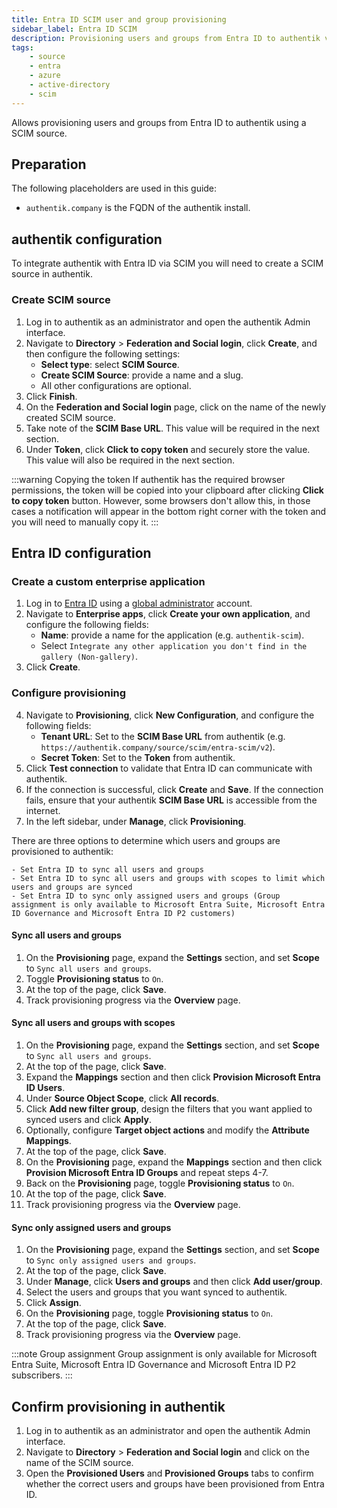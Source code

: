 ```yaml
---
title: Entra ID SCIM user and group provisioning
sidebar_label: Entra ID SCIM
description: Provisioning users and groups from Entra ID to authentik via SCIM protocol
tags:
    - source
    - entra
    - azure
    - active-directory
    - scim
---
```


Allows provisioning users and groups from Entra ID to authentik using a SCIM source.

## Preparation

The following placeholders are used in this guide:

- `authentik.company` is the FQDN of the authentik install.

## authentik configuration

To integrate authentik with Entra ID via SCIM you will need to create a SCIM source in authentik.

### Create SCIM source

1. Log in to authentik as an administrator and open the authentik Admin interface.
2. Navigate to **Directory** > **Federation and Social login**, click **Create**, and then configure the following settings:
    - **Select type**: select **SCIM Source**.
    - **Create SCIM Source**: provide a name and a slug.
    - All other configurations are optional.
3. Click **Finish**.
4. On the **Federation and Social login** page, click on the name of the newly created SCIM source.
5. Take note of the **SCIM Base URL**. This value will be required in the next section.
6. Under **Token**, click **Click to copy token** and securely store the value. This value will also be required in the next section.

:::warning Copying the token
If authentik has the required browser permissions, the token will be copied into your clipboard after clicking **Click to copy token** button. However, some browsers don't allow this, in those cases a notification will appear in the bottom right corner with the token and you will need to manually copy it.
:::

## Entra ID configuration

### Create a custom enterprise application

1. Log in to [Entra ID](https://entra.microsoft.com) using a [global administrator](https://learn.microsoft.com/en-us/entra/identity/role-based-access-control/permissions-reference#global-administrator) account.
2. Navigate to **Enterprise apps**, click **Create your own application**, and configure the following fields:
    - **Name**: provide a name for the application (e.g. `authentik-scim`).
    - Select `Integrate any other application you don't find in the gallery (Non-gallery)`.
3. Click **Create**.

### Configure provisioning

4. Navigate to **Provisioning**, click **New Configuration**, and configure the following fields:
    - **Tenant URL**: Set to the **SCIM Base URL** from authentik (e.g. `https://authentik.company/source/scim/entra-scim/v2`).
    - **Secret Token**: Set to the **Token** from authentik.
5. Click **Test connection** to validate that Entra ID can communicate with authentik.
6. If the connection is successful, click **Create** and **Save**. If the connection fails, ensure that your authentik **SCIM Base URL** is accessible from the internet.
7. In the left sidebar, under **Manage**, click **Provisioning**.

There are three options to determine which users and groups are provisioned to authentik:

    - Set Entra ID to sync all users and groups
    - Set Entra ID to sync all users and groups with scopes to limit which users and groups are synced
    - Set Entra ID to sync only assigned users and groups (Group assignment is only available to Microsoft Entra Suite, Microsoft Entra ID Governance and Microsoft Entra ID P2 customers)

#### Sync all users and groups

1. On the **Provisioning** page, expand the **Settings** section, and set **Scope** to `Sync all users and groups`.
2. Toggle **Provisioning status** to `On`.
3. At the top of the page, click **Save**.
4. Track provisioning progress via the **Overview** page.

#### Sync all users and groups with scopes

1. On the **Provisioning** page, expand the **Settings** section, and set **Scope** to `Sync all users and groups`.
2. At the top of the page, click **Save**.
3. Expand the **Mappings** section and then click **Provision Microsoft Entra ID Users**.
4. Under **Source Object Scope**, click **All records**.
5. Click **Add new filter group**, design the filters that you want applied to synced users and click **Apply**.
6. Optionally, configure **Target object actions** and modify the **Attribute Mappings**.
7. At the top of the page, click **Save**.
8. On the **Provisioning** page, expand the **Mappings** section and then click **Provision Microsoft Entra ID Groups** and repeat steps 4-7.
9. Back on the **Provisioning** page, toggle **Provisioning status** to `On`.
10. At the top of the page, click **Save**.
11. Track provisioning progress via the **Overview** page.

#### Sync only assigned users and groups

1. On the **Provisioning** page, expand the **Settings** section, and set **Scope** to `Sync only assigned users and groups`.
2. At the top of the page, click **Save**.
3. Under **Manage**, click **Users and groups** and then click **Add user/group**.
4. Select the users and groups that you want synced to authentik.
5. Click **Assign**.
6. On the **Provisioning** page, toggle **Provisioning status** to `On`.
7. At the top of the page, click **Save**.
8. Track provisioning progress via the **Overview** page.

:::note Group assignment
Group assignment is only available for Microsoft Entra Suite, Microsoft Entra ID Governance and Microsoft Entra ID P2 subscribers.
:::

## Confirm provisioning in authentik

1. Log in to authentik as an administrator and open the authentik Admin interface.
2. Navigate to **Directory** > **Federation and Social login** and click on the name of the SCIM source.
3. Open the **Provisioned Users** and **Provisioned Groups** tabs to confirm whether the correct users and groups have been provisioned from Entra ID.
